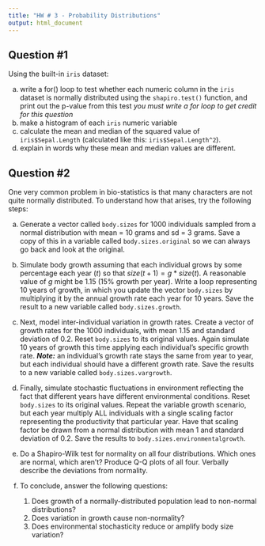 ```yaml
---
title: "HW # 3 - Probability Distributions"
output: html_document
---
```


## Question #1

Using the built-in `iris` dataset:

a) write a for() loop to test whether each numeric column in the `iris` dataset is normally distributed using the `shapiro.test()` function, and print out the p-value from this test *you must write a for loop to get credit for this question*
b) make a histogram of each `iris` numeric variable
c) calculate the mean and median of the squared value of `iris$Sepal.Length` (calculated like this: `iris$Sepal.Length^2`).
d) explain in words why these mean and median values are different.

## Question #2

One very common problem in bio-statistics is that many characters are not quite normally distributed. To understand how that arises, try the following steps:

a) Generate a vector called `body.sizes` for 1000 individuals sampled from a normal distribution with mean = 10 grams and sd = 3 grams. Save a copy of this in a variable called `body.sizes.original` so we can always go back and look at the original. 

b) Simulate body growth assuming that each individual grows by some percentage each year ($t$) so that $size(t+1) = g*size(t)$. A reasonable value of $g$ might be 1.15 (15% growth per year). Write a loop representing 10 years of growth, in which you update the vector `body.sizes` by multiplying it by the annual growth rate each year for 10 years. Save the result to a new variable called `body.sizes.growth`.

c) Next, model inter-individual variation in growth rates. Create a vector of growth rates for the 1000 individuals, with mean 1.15 and standard deviation of 0.2. Reset `body.sizes` to its original values. Again simulate 10 years of growth this time applying each individual's specific growth rate. ***Note:*** an individual's growth rate stays the same from year to year, but each individual should have a different growth rate. Save the results to a new variable called `body.sizes.vargrowth`.

d) Finally, simulate stochastic fluctuations in environment reflecting the fact that different years have different environmental conditions. Reset `body.sizes` to its original values. Repeat the variable growth scenario, but each year multiply ALL individuals with a single scaling factor representing the productivity that particular year. Have that scaling factor be drawn from a normal distribution with mean 1 and standard deviation of 0.2. Save the results to `body.sizes.environmentalgrowth`.

e) Do a Shapiro-Wilk test for normality on all four distributions. Which ones are normal, which aren’t? Produce Q-Q plots of all four. Verbally describe the deviations from normality.

f) To conclude, answer the following questions:

    1.  Does growth of a normally-distributed population lead to non-normal distributions?
    2.  Does variation in growth cause non-normality?
    3.  Does environmental stochasticity reduce or amplify body size variation?